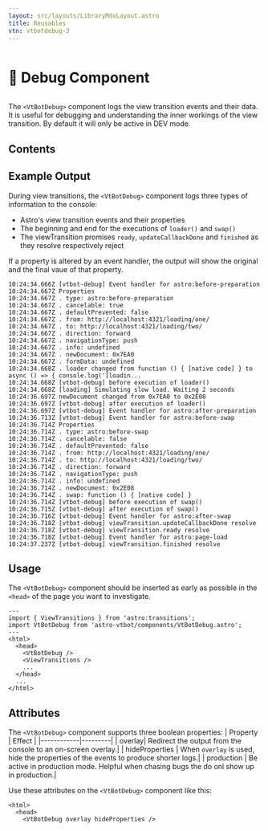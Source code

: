 ```yaml
---
layout: src/layouts/LibraryMdxLayout.astro
title: Reusables
vtn: vtbotdebug-3
---
```


<h1 style="display: inline-block; view-transition-name: vtbotdebug-1"><span style="display:inline-block; view-transition-name:vtbotdebug-2">🐛</span> Debug Component</h1>


The `<VtBotDebug>` component logs the view transition events and their data. It is useful for debugging and understanding the inner workings of the view transition. By default it will only be active in DEV mode.


## Contents

## Example Output

During view transitions, the `<VtBotDebug>` component logs three types of information to the console:
* Astro's view transition events and their properties 
* The beginning and end for the executions of `loader()` and `swap()`
* The viewTransition promises `ready`, `updateCallbackDone` and `finished` as they resolve respectively reject

If a property is altered by an event handler, the output will show the original and the final vaue of that property. 

```shell title="log.txt" {1,18,19,33,36} 
10:24:34.666Z [vtbot-debug] Event handler for astro:before-preparation
10:24:34.667Z Properties
10:24:34.667Z . type: astro:before-preparation
10:24:34.667Z . cancelable: true
10:24:34.667Z . defaultPrevented: false
10:24:34.667Z . from: http://localhost:4321/loading/one/
10:24:34.667Z . to: http://localhost:4321/loading/two/
10:24:34.667Z . direction: forward
10:24:34.667Z . navigationType: push
10:24:34.667Z . info: undefined
10:24:34.667Z . newDocument: 0x7EA0
10:24:34.667Z . formData: undefined
10:24:34.668Z . loader changed from function () { [native code] } to async () => { console.log('[loadin...
10:24:34.668Z [vtbot-debug] before execution of loader()
10:24:34.668Z [loading] Simulating slow load. Waiting 2 seconds
10:24:36.697Z newDocument changed from 0x7EA0 to 0x2E08
10:24:36.697Z [vtbot-debug] after execution of loader()
10:24:36.697Z [vtbot-debug] Event handler for astro:after-preparation
10:24:36.713Z [vtbot-debug] Event handler for astro:before-swap
10:24:36.714Z Properties
10:24:36.714Z . type: astro:before-swap
10:24:36.714Z . cancelable: false
10:24:36.714Z . defaultPrevented: false
10:24:36.714Z . from: http://localhost:4321/loading/one/
10:24:36.714Z . to: http://localhost:4321/loading/two/
10:24:36.714Z . direction: forward
10:24:36.714Z . navigationType: push
10:24:36.714Z . info: undefined
10:24:36.714Z . newDocument: 0x2E08
10:24:36.714Z . swap: function () { [native code] }
10:24:36.714Z [vtbot-debug] before execution of swap()
10:24:36.715Z [vtbot-debug] after execution of swap()
10:24:36.716Z [vtbot-debug] Event handler for astro:after-swap
10:24:36.718Z [vtbot-debug] viewTransition.updateCallbackDone resolve
10:24:36.718Z [vtbot-debug] viewTransition.ready resolve
10:24:36.718Z [vtbot-debug] Event handler for astro:page-load
10:24:37.237Z [vtbot-debug] viewTransition.finished resolve
```


## Usage

The `<VtBotDebug>` component should be inserted as early as possible in the `<head>` of the page you want to investigate. 

```astro title="MyPage.astro" {3,7}
---
import { ViewTransitions } from 'astro:transitions';
import VtBotDebug from 'astro-vtbot/components/VtBotDebug.astro';
---
<html>
  <head>
    <VtBotDebug />
    <ViewTransitions />
    ...
  </head>
  ...
</html>
```
## Attributes

The `<VtBotDebug>` component supports three boolean properties:
|   Property | Effect |
|------------|---------|
| overlay| Redirect the output from the console to an on-screen overlay.|
| hideProperties | When `overlay` is used, hide the properties of the events to produce shorter logs.|
| production | Be active in production mode. Helpful when chasing bugs the do onl show up in production.|

Use these attributes on the `<VtBotDebug>` component like this:

```astro title="PageToDebug.astro" {3}
<html>
  <head>
    <VtBotDebug overlay hideProperties />
```
